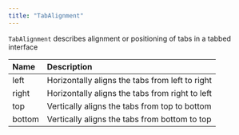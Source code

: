 ```yaml
---
title: "TabAlignment"
---
```


`TabAlignment` describes alignment or positioning of tabs in a tabbed interface

| Name   | Description                                     |
| :------ | :----------------------------------------------- |
| left   | Horizontally aligns the tabs from left to right |
| right  | Horizontally aligns the tabs from right to left |
| top    | Vertically aligns the tabs from top to bottom   |
| bottom | Vertically aligns the tabs from bottom to top   |
